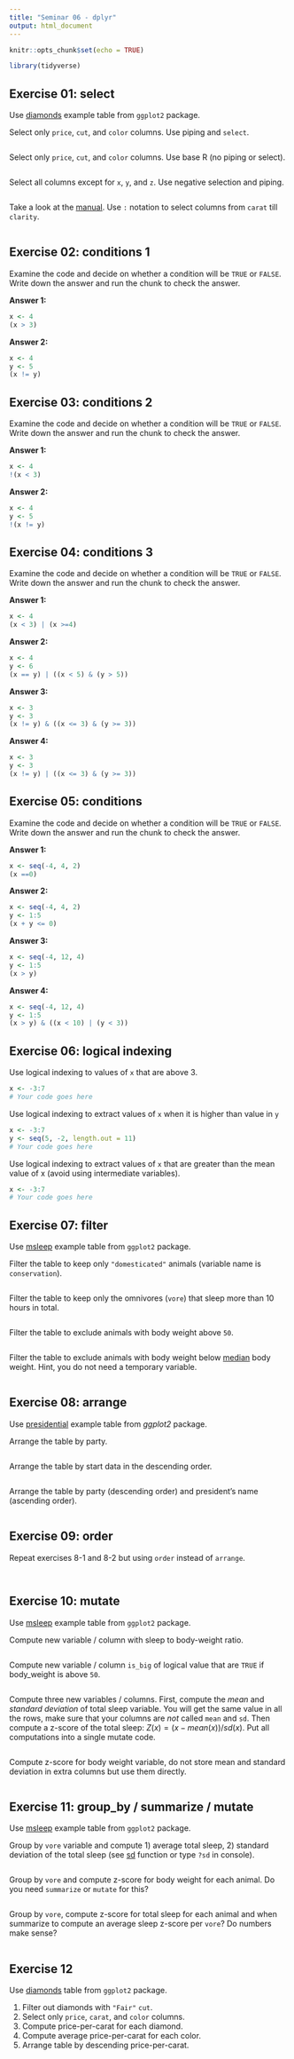 ```yaml
---
title: "Seminar 06 - dplyr"
output: html_document
---
```


```r
knitr::opts_chunk$set(echo = TRUE)

library(tidyverse)
```

## Exercise 01: select
Use [diamonds](https://ggplot2.tidyverse.org/reference/diamonds.html) example table from `ggplot2` package.

Select only `price`, `cut`, and `color` columns. Use piping and `select`.
```r
```

Select only `price`, `cut`, and `color` columns. Use base R (no piping or select).
```r
```

Select all columns except for `x`, `y`, and `z`. Use negative selection and piping.
```r
```

Take a look at the [manual](https://dplyr.tidyverse.org/reference/select.html). Use `:` notation to select columns from `carat` till `clarity`.
```r
```


## Exercise 02: conditions 1
Examine the code and decide on whether a condition will be `TRUE` or `FALSE`. Write down the answer and run the chunk to check the answer.

**Answer 1:**
```r
x <- 4
(x > 3)
```

**Answer 2:**
```r
x <- 4
y <- 5
(x != y)
```
## Exercise 03: conditions 2
Examine the code and decide on whether a condition will be `TRUE` or `FALSE`. Write down the answer and run the chunk to check the answer.

**Answer 1:**
```r
x <- 4
!(x < 3)
```

**Answer 2:**
```r
x <- 4
y <- 5
!(x != y)
```

## Exercise 04: conditions 3
Examine the code and decide on whether a condition will be `TRUE` or `FALSE`. Write down the answer and run the chunk to check the answer.

**Answer 1:**
```r
x <- 4
(x < 3) | (x >=4)
```

**Answer 2:**
```r
x <- 4
y <- 6
(x == y) | ((x < 5) & (y > 5))
```

**Answer 3:**
```r
x <- 3
y <- 3
(x != y) & ((x <= 3) & (y >= 3))
```

**Answer 4:**
```r
x <- 3
y <- 3
(x != y) | ((x <= 3) & (y >= 3))
```
## Exercise 05: conditions
Examine the code and decide on whether a condition will be `TRUE` or `FALSE`. Write down the answer and run the chunk to check the answer.

**Answer 1:**
```r
x <- seq(-4, 4, 2)
(x ==0)
```
**Answer 2:**
```r
x <- seq(-4, 4, 2)
y <- 1:5
(x + y <= 0)
```

**Answer 3:**
```r
x <- seq(-4, 12, 4)
y <- 1:5
(x > y)
```
**Answer 4:**
```r
x <- seq(-4, 12, 4)
y <- 1:5
(x > y) & ((x < 10) | (y < 3))
```
## Exercise 06: logical indexing

Use logical indexing to values of `x` that are above 3.
```r
x <- -3:7
# Your code goes here
```

Use logical indexing to extract values of `x` when it is higher than value in `y`
```r
x <- -3:7
y <- seq(5, -2, length.out = 11)
# Your code goes here
```

Use logical indexing to extract values of `x` that are greater than the mean value of x (avoid using intermediate variables).
```r
x <- -3:7
# Your code goes here
```

## Exercise 07: filter
Use [msleep](https://ggplot2.tidyverse.org/reference/msleep.html) example table from `ggplot2` package. 

Filter the table to keep only `"domesticated"` animals (variable name is `conservation`).
```r
```

Filter the table to keep only the omnivores (`vore`) that sleep more than 10 hours in total.
```r
```

Filter the table to exclude animals with body weight above `50`.
```r
```

Filter the table to exclude animals with body weight below [median](https://stat.ethz.ch/R-manual/R-devel/library/stats/html/median.html) body weight. Hint, you do not need a temporary variable. 
```r
```


## Exercise 08: arrange
Use [presidential](https://ggplot2.tidyverse.org/reference/presidential.html) example table from _ggplot2_ package.

Arrange the table by party.
```r

```

Arrange the table by start data in the descending order.
```r

```

Arrange the table by party (descending order) and president's name (ascending order).
```r

```


## Exercise 09: order
Repeat exercises 8-1 and 8-2 but using `order` instead of `arrange`.

```r

```

```r

```

## Exercise 10: mutate

Use [msleep](https://ggplot2.tidyverse.org/reference/msleep.html) example table from `ggplot2` package.

Compute new variable / column with sleep to body-weight ratio.
```r
```

Compute new variable / column `is_big` of logical value that are `TRUE` if body_weight is above `50`.
```r
```

Compute three new variables / columns. First, compute the _mean_ and _standard deviation_ of total sleep variable. You will get the same value in all the rows, make sure that your columns are _not_ called `mean` and `sd`. Then compute a z-score of the total sleep: $Z(x) = (x - mean(x)) / sd(x)$. Put all computations into a single mutate code.
```r
```

Compute z-score for body weight variable, do not store mean and standard deviation in extra columns but use them directly.
```r
```

## Exercise 11: group_by / summarize / mutate
Use [msleep](https://ggplot2.tidyverse.org/reference/msleep.html) example table from `ggplot2` package.

Group by `vore` variable and compute 1) average total sleep, 2) standard deviation of the total sleep (see [sd](https://stat.ethz.ch/R-manual/R-devel/library/stats/html/sd.html) function or type `?sd` in console).
```r
```

Group by `vore` and compute z-score for body weight for each animal. Do you need `summarize` or `mutate` for this?
```r
```

Group by `vore`, compute z-score for total sleep for each animal and when summarize to compute an average sleep z-score per `vore`? Do numbers make sense?
```r
```

## Exercise 12
Use [diamonds](https://ggplot2.tidyverse.org/reference/diamonds.html) table from `ggplot2` package.

1. Filter out diamonds with `"Fair"` `cut`.
2. Select only `price`, `carat`, and `color` columns.
3. Compute price-per-carat for each diamond.
4. Compute average price-per-carat for each color.
5. Arrange table by descending price-per-carat.

```r

```
